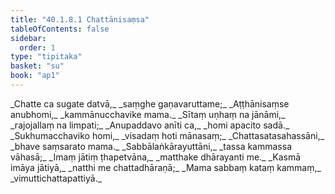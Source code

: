 ```yaml
---
title: "40.1.8.1 Chattānisaṃsa"
tableOfContents: false
sidebar:
  order: 1
type: "tipitaka"
basket: "su"
book: "ap1"
---
```



<DynamicBreadcrumb />

<Division number="89" book="ap1" bookNo="20" page="358">

<Paragraph number="4386" type="verses" book="ap1">
_Chatte ca sugate datvā,_  
_saṃghe gaṇavaruttame;_  
_Aṭṭhānisaṃse anubhomi,_  
_kammānucchavike mama._  

</Paragraph>

</Division>
<Division number="90" book="ap1" bookNo="20" page="358">

<Paragraph number="4387" type="verses" book="ap1">
_Sītaṃ uṇhaṃ na jānāmi,_  
_rajojallaṃ na limpati;_  
_Anupaddavo anīti ca,_  
_homi apacito sadā._  

</Paragraph>

</Division>
<Division number="91" book="ap1" bookNo="20" page="358">

<Paragraph number="4388" type="verses" book="ap1">
_Sukhumacchaviko homi,_  
_visadaṃ hoti mānasaṃ;_  
_Chattasatasahassāni,_  
_bhave saṃsarato mama._  

</Paragraph>

</Division>
<Division number="92" book="ap1" bookNo="20" page="358">

<Paragraph number="4389" type="verses" book="ap1">
_Sabbālaṅkārayuttāni,_  
_tassa kammassa vāhasā;_  
_Imaṃ jātiṃ ṭhapetvāna,_  
_matthake dhārayanti me._  

</Paragraph>

</Division>
<Division number="93" book="ap1" bookNo="20" page="358">

<Paragraph number="4390" type="verses" book="ap1">
_Kasmā imāya jātiyā,_  
_natthi me chattadhāraṇā;_  
_Mama sabbaṃ kataṃ kammaṃ,_  
_vimuttichattapattiyā._
</Paragraph>
</Division>